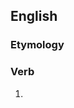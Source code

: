 ==English==

===Etymology===
{{suffix|en|disdain|eth}}

===Verb===
{{head|en|verb form}}

# {{en-archaic third-person singular of|disdain}}